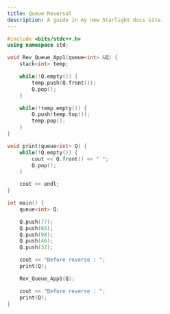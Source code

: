 ```yaml
---
title: Queue Reversal
description: A guide in my new Starlight docs site.
---
```


```c++
#include <bits/stdc++.h>
using namespace std;

void Rev_Queue_App1(queue<int> &Q) {
    stack<int> temp;

    while(!Q.empty()) {
        temp.push(Q.front());
        Q.pop();
    }

    while(!temp.empty()) {
        Q.push(temp.top());
        temp.pop();
    }
}

void print(queue<int> Q) {
    while(!Q.empty()) {
        cout << Q.front() << " ";
        Q.pop();
    }

    cout << endl;
}

int main() {
    queue<int> Q;

    Q.push(77);
    Q.push(65);
    Q.push(98);
    Q.push(46);
    Q.push(32);

    cout << "Before reverse : ";
    print(Q);

    Rev_Queue_App1(Q);

    cout << "Before reverse : ";
    print(Q);
}
```